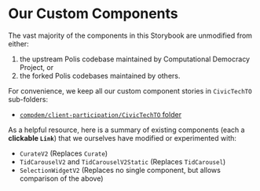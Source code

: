 
<Meta title="Our Components" />

# Our Custom Components

The vast majority of the components in this Storybook are unmodified from either:
1. the upstream Polis codebase maintained by Computational Democracy Project, or
2. the forked Polis codebases maintained by others.


For convenience, we keep all our custom component stories in `CivicTechTO` sub-folders:

- <a href="./?path=/story/compdem-client-participation-civictechto">`compdem/client-participation/CivicTechTO` folder</a>

As a helpful resource, here is a summary of existing components (each a **clickable `Link`**) that we ourselves have modified or experimented with:

- <LinkTo kind="compdem/client-participation/CivicTechTO/CurateV2" story="Interactive">`CurateV2`</LinkTo>
  (Replaces <LinkTo kind="compdem/client-participation/Curate" story="Interactive">`Curate`</LinkTo>)
- <LinkTo kind="compdem/client-participation/CivicTechTO/TidCarouselV2" story="Interactive">`TidCarouselV2`</LinkTo>
  and <LinkTo kind="compdem/client-participation/CivicTechTO/TidCarouselV2Static" story="Interactive">`TidCarouselV2Static`</LinkTo>
  (Replaces <LinkTo kind="compdem/client-participation/TidCarousel" story="Interactive">`TidCarousel`</LinkTo>)
- <LinkTo kind="compdem/client-participation/CivicTechTO/SelectionWidgetV2" story="Interactive">`SelectionWidgetV2`</LinkTo>
  (Replaces no single component, but allows comparison of the above)
